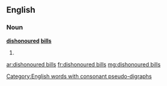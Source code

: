 ==English==

===Noun===
'''[[dishonoured]] [[bills]]'''

# {{plural of|[[dishonoured bill]]}}

[[Category:English words with consonant pseudo-digraphs]]

[[ar:dishonoured bills]]
[[fr:dishonoured bills]]
[[mg:dishonoured bills]]